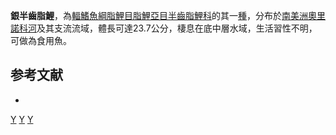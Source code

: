 {{Speciesbox 
| taxon = Hemiodus argenteus
| status = NE
| status_system = IUCN3.1
| authority =  [[Pellegrin|Pellegrin]], 1909
| synonyms = *''Hemiodopsis argenteus''<br /><small>Pellegrin, 1909</small>
*''Hemiodopsis ocellata''<br /><small>Vari, 1982</small>
*''Hemiodus ocellatus''<br /><small>Vari, 1982</small>
*''Hemiodopsis ocellatus''<br /><small>Vari, 1982</small>
}}
'''銀半齒脂鯉'''，為[[輻鰭魚綱|輻鰭魚綱]][[脂鯉目|脂鯉目]][[脂鯉亞目|脂鯉亞目]][[半齒脂鯉科|半齒脂鯉科]]的其一[[種|種]]，分布於[[南美洲|南美洲]][[奧里諾科河|奧里諾科河]]及其支流流域，體長可達23.7公分，棲息在底中層水域，生活習性不明，可做為食用魚。

==参考文献==
{{refbegin}}
*{{FishBase_species|genus=Hemiodus|species=argenteus|year=2013|month=10}}
{{refend}}
{{Taxonbar|from=Q5775712}}

[[Category:食用魚|Y]]
[[Category:半齒脂鯉屬|Y]]
[[Category:1909年描述的鱼类|Y]]